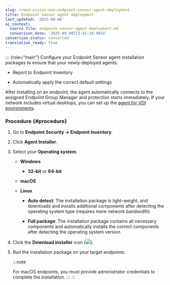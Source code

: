 ```yaml
---
slug: trend-vision-one-endpoint-sensor-agent-deployment
title: Endpoint Sensor agent deployment
last_updated: '2025-09-08'
ai_context:
  source_file: endpoint-sensor-agent-deployment.md
  conversion_date: '2025-09-08T23:42:19.903Z'
conversion_status: converted
translation_ready: true
---
```


::: {role="main"}
Configure your Endpoint Sensor agent installation packages to ensure that your newly-deployed agents:

- Report to Endpoint Inventory

- Automatically apply the correct default settings

After installing on an endpoint, the agent automatically connects to the assigned Endpoint Group Manager and protection starts immediately. If your network includes virtual desktops, you can set up the [agent for VDI environments](create-golden-agent-image.mdx).

### Procedure {#procedure}

1.  Go to **Endpoint Security → Endpoint Inventory**.

2.  Click **Agent Installer**.

3.  Select your **Operating system**.

    - **Windows**

      - **32-bit** or **64-bit**

    - **macOS**

    - **Linux**

      - **Auto detect**: The installation package is light-weight, and downloads and installs additional components after detecting the operating system type (requires more network bandwidth)

      - **Full package**: The installation package contains all necessary components and automatically installs the correct components after detecting the operating system version

4.  Click the **Download installer** icon (![](/images/downloadInstaller=20230617123737.webp)).

5.  Run the installation package on your target endpoints.

    :::note

    For macOS endpoints, you must provide administrator credentials to complete the installation.
    :::
:::
